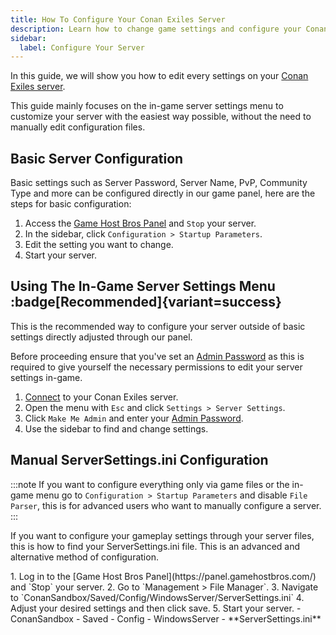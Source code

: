```yaml
---
title: How To Configure Your Conan Exiles Server
description: Learn how to change game settings and configure your Conan Exiles dedicated server
sidebar:
  label: Configure Your Server
---
```


In this guide, we will show you how to edit every settings on your [Conan Exiles server](https://www.gamehostbros.com/conan-exiles-server-hosting/).

This guide mainly focuses on the in-game server settings menu to customize your server with the easiest way possible, without the need to manually edit configuration files.

## Basic Server Configuration

Basic settings such as Server Password, Server Name, PvP, Community Type and more can be configured directly in our game panel, here are the steps for basic configuration:

<Steps>

1. Access the [Game Host Bros Panel](https://panel.gamehostbros.com/) and `Stop` your server.
2. In the sidebar, click `Configuration > Startup Parameters`.
3. Edit the setting you want to change.
4. Start your server.
</Steps>

## Using The In-Game Server Settings Menu :badge[Recommended]{variant=success}

This is the recommended way to configure your server outside of basic settings directly adjusted through our panel.

Before proceeding ensure that you've set an [Admin Password](/games/conan-exiles/adding-admins/) as this is required to give yourself the necessary permissions to edit your server settings in-game.

<Steps>

1. [Connect](/games/conan-exiles/connect-to-your-server/) to your Conan Exiles server.
2. Open the menu with `Esc` and click `Settings > Server Settings`.
3. Click `Make Me Admin` and enter your [Admin Password](/games/conan-exiles/adding-admins/).
4. Use the sidebar to find and change settings.
</Steps>

## Manual ServerSettings.ini Configuration

:::note
If you want to configure everything only via game files or the in-game menu go to `Configuration > Startup Parameters` and disable `File Parser`, this is for advanced users who want to manually configure a server.
:::

If you want to configure your gameplay settings through your server files, this is how to find your ServerSettings.ini file. This is an advanced and alternative method of configuration.

<Steps>
1. Log in to the [Game Host Bros Panel](https://panel.gamehostbros.com/) and `Stop` your server.
2. Go to `Management > File Manager`.
3. Navigate to `ConanSandbox/Saved/Config/WindowsServer/ServerSettings.ini`
4. Adjust your desired settings and then click save.
5. Start your server.
</Steps>

<FileTree>
  - ConanSandbox
    - Saved
      - Config
        - WindowsServer
          - **ServerSettings.ini**
      
   </FileTree>
